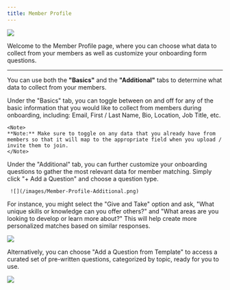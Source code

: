 ```yaml
---
title: Member Profile
---
```

![](/images/Member-Profile-Basics.png)

Welcome to the Member Profile page, where you can choose what data to collect from your members as well as customize your onboarding form questions.

---
You can use both the **"Basics"** and the **"Additional"** tabs to determine what data to collect from your members. 

<Tabs>
  <Tab title="Basics">
    Under the "Basics" tab, you can toggle between on and off for any of the basic information that you would like to collect from members during onboarding, including: Email, First / Last Name, Bio, Location, Job Title, etc. 
    
    <Note>
    **Note:** Make sure to toggle on any data that you already have from members so that it will map to the appropriate field when you upload / invite them to join. 
    </Note>
    
  </Tab>
  <Tab title="Additional">
   Under the "Additional" tab, you can further customize your onboarding questions to gather the most relevant data for member matching. Simply click "+ Add a Question" and choose a question type. 

     ![](/images/Member-Profile-Additional.png)

  For instance, you might select the "Give and Take" option and ask, "What unique skills or knowledge can you offer others?" and "What areas are you looking to develop or learn more about?" This will help create more personalized matches based on similar responses.

![](/images/Member-Profile-Questions.png)

 Alternatively, you can choose "Add a Question from Template" to access a curated set of pre-written questions, categorized by topic, ready for you to use.

  ![](/images/Member-Profile-Question-Templates.png) 
    
  </Tab>
</Tabs>







